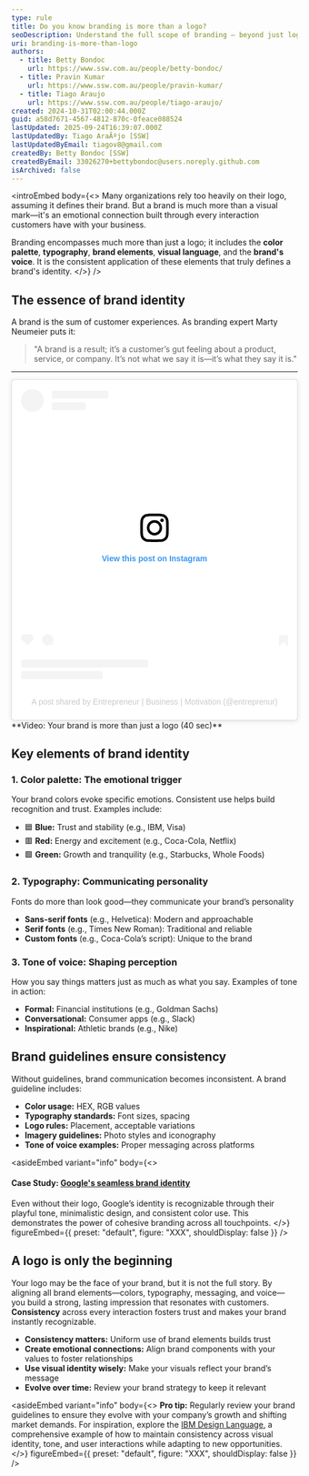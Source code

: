 ```yaml
---
type: rule
title: Do you know branding is more than a logo?
seoDescription: Understand the full scope of branding — beyond just logos — through color, typography, voice, and consistent messaging.
uri: branding-is-more-than-logo
authors:
  - title: Betty Bondoc
    url: https://www.ssw.com.au/people/betty-bondoc/
  - title: Pravin Kumar
    url: https://www.ssw.com.au/people/pravin-kumar/
  - title: Tiago Araujo
    url: https://www.ssw.com.au/people/tiago-araujo/
created: 2024-10-31T02:00:44.000Z
guid: a58d7671-4567-4812-870c-0feace088524
lastUpdated: 2025-09-24T16:39:07.000Z
lastUpdatedBy: Tiago AraÃºjo [SSW]
lastUpdatedByEmail: tiagov8@gmail.com
createdBy: Betty Bondoc [SSW]
createdByEmail: 33026270+bettybondoc@users.noreply.github.com
isArchived: false
---
```


<introEmbed
  body={<>
Many organizations rely too heavily on their logo, assuming it defines their brand. But a brand is much more than a visual mark—it's an emotional connection built through every interaction customers have with your business.

Branding encompasses much more than just a logo; it includes the **color palette**, **typography**, **brand elements**, **visual language**, and the **brand's voice**. It is the consistent application of these elements that truly defines a brand's identity.
  </>}
/>
## The essence of brand identity

A brand is the sum of customer experiences. As branding expert Marty Neumeier puts it:
> "A brand is a result; it’s a customer’s gut feeling about a product, service, or company. It’s not what we say it is—it’s what they say it is."

---

<blockquote class="instagram-media" data-instgrm-permalink="https://www.instagram.com/reel/Czqgx2ZSjDG/?utm_source=ig_embed&amp;utm_campaign=loading" data-instgrm-version="14" style=" background:#FFF; border:0; border-radius:3px; box-shadow:0 0 1px 0 rgba(0,0,0,0.5),0 1px 10px 0 rgba(0,0,0,0.15); margin: 1px; max-width:540px; min-width:326px; padding:0; width:99.375%; width:-webkit-calc(100% - 2px); width:calc(100% - 2px);"><div style="padding:16px;"> <a href="https://www.instagram.com/reel/Czqgx2ZSjDG/?utm_source=ig_embed&amp;utm_campaign=loading" style=" background:#FFFFFF; line-height:0; padding:0 0; text-align:center; text-decoration:none; width:100%;" target="_blank"> <div style=" display: flex; flex-direction: row; align-items: center;"> <div style="background-color: #F4F4F4; border-radius: 50%; flex-grow: 0; height: 40px; margin-right: 14px; width: 40px;"></div> <div style="display: flex; flex-direction: column; flex-grow: 1; justify-content: center;"> <div style=" background-color: #F4F4F4; border-radius: 4px; flex-grow: 0; height: 14px; margin-bottom: 6px; width: 100px;"></div> <div style=" background-color: #F4F4F4; border-radius: 4px; flex-grow: 0; height: 14px; width: 60px;"></div></div></div><div style="padding: 19% 0;"></div> <div style="display:block; height:50px; margin:0 auto 12px; width:50px;"><svg width="50px" height="50px" viewBox="0 0 60 60" version="1.1" xmlns="https://www.w3.org/2000/svg" xmlns:xlink="https://www.w3.org/1999/xlink"><g stroke="none" stroke-width="1" fill="none" fill-rule="evenodd"><g transform="translate(-511.000000, -20.000000)" fill="#000000"><g><path d="M556.869,30.41 C554.814,30.41 553.148,32.076 553.148,34.131 C553.148,36.186 554.814,37.852 556.869,37.852 C558.924,37.852 560.59,36.186 560.59,34.131 C560.59,32.076 558.924,30.41 556.869,30.41 M541,60.657 C535.114,60.657 530.342,55.887 530.342,50 C530.342,44.114 535.114,39.342 541,39.342 C546.887,39.342 551.658,44.114 551.658,50 C551.658,55.887 546.887,60.657 541,60.657 M541,33.886 C532.1,33.886 524.886,41.1 524.886,50 C524.886,58.899 532.1,66.113 541,66.113 C549.9,66.113 557.115,58.899 557.115,50 C557.115,41.1 549.9,33.886 541,33.886 M565.378,62.101 C565.244,65.022 564.756,66.606 564.346,67.663 C563.803,69.06 563.154,70.057 562.106,71.106 C561.058,72.155 560.06,72.803 558.662,73.347 C557.607,73.757 556.021,74.244 553.102,74.378 C549.944,74.521 548.997,74.552 541,74.552 C533.003,74.552 532.056,74.521 528.898,74.378 C525.979,74.244 524.393,73.757 523.338,73.347 C521.94,72.803 520.942,72.155 519.894,71.106 C518.846,70.057 518.197,69.06 517.654,67.663 C517.244,66.606 516.755,65.022 516.623,62.101 C516.479,58.943 516.448,57.996 516.448,50 C516.448,42.003 516.479,41.056 516.623,37.899 C516.755,34.978 517.244,33.391 517.654,32.338 C518.197,30.938 518.846,29.942 519.894,28.894 C520.942,27.846 521.94,27.196 523.338,26.654 C524.393,26.244 525.979,25.756 528.898,25.623 C532.057,25.479 533.004,25.448 541,25.448 C548.997,25.448 549.943,25.479 553.102,25.623 C556.021,25.756 557.607,26.244 558.662,26.654 C560.06,27.196 561.058,27.846 562.106,28.894 C563.154,29.942 563.803,30.938 564.346,32.338 C564.756,33.391 565.244,34.978 565.378,37.899 C565.522,41.056 565.552,42.003 565.552,50 C565.552,57.996 565.522,58.943 565.378,62.101 M570.82,37.631 C570.674,34.438 570.167,32.258 569.425,30.349 C568.659,28.377 567.633,26.702 565.965,25.035 C564.297,23.368 562.623,22.342 560.652,21.575 C558.743,20.834 556.562,20.326 553.369,20.18 C550.169,20.033 549.148,20 541,20 C532.853,20 531.831,20.033 528.631,20.18 C525.438,20.326 523.257,20.834 521.349,21.575 C519.376,22.342 517.703,23.368 516.035,25.035 C514.368,26.702 513.342,28.377 512.574,30.349 C511.834,32.258 511.326,34.438 511.181,37.631 C511.035,40.831 511,41.851 511,50 C511,58.147 511.035,59.17 511.181,62.369 C511.326,65.562 511.834,67.743 512.574,69.651 C513.342,71.625 514.368,73.296 516.035,74.965 C517.703,76.634 519.376,77.658 521.349,78.425 C523.257,79.167 525.438,79.673 528.631,79.82 C531.831,79.965 532.853,80.001 541,80.001 C549.148,80.001 550.169,79.965 553.369,79.82 C556.562,79.673 558.743,79.167 560.652,78.425 C562.623,77.658 564.297,76.634 565.965,74.965 C567.633,73.296 568.659,71.625 569.425,69.651 C570.167,67.743 570.674,65.562 570.82,62.369 C570.966,59.17 571,58.147 571,50 C571,41.851 570.966,40.831 570.82,37.631"></path></g></g></g></svg></div><div style="padding-top: 8px;"> <div style=" color:#3897f0; font-family:Arial,sans-serif; font-size:14px; font-style:normal; font-weight:550; line-height:18px;">View this post on Instagram</div></div><div style="padding: 12.5% 0;"></div> <div style="display: flex; flex-direction: row; margin-bottom: 14px; align-items: center;"><div> <div style="background-color: #F4F4F4; border-radius: 50%; height: 12.5px; width: 12.5px; transform: translateX(0px) translateY(7px);"></div> <div style="background-color: #F4F4F4; height: 12.5px; transform: rotate(-45deg) translateX(3px) translateY(1px); width: 12.5px; flex-grow: 0; margin-right: 14px; margin-left: 2px;"></div> <div style="background-color: #F4F4F4; border-radius: 50%; height: 12.5px; width: 12.5px; transform: translateX(9px) translateY(-18px);"></div></div><div style="margin-left: 8px;"> <div style=" background-color: #F4F4F4; border-radius: 50%; flex-grow: 0; height: 20px; width: 20px;"></div> <div style=" width: 0; height: 0; border-top: 2px solid transparent; border-left: 6px solid #f4f4f4; border-bottom: 2px solid transparent; transform: translateX(16px) translateY(-4px) rotate(30deg)"></div></div><div style="margin-left: auto;"> <div style=" width: 0px; border-top: 8px solid #F4F4F4; border-right: 8px solid transparent; transform: translateY(16px);"></div> <div style=" background-color: #F4F4F4; flex-grow: 0; height: 12px; width: 16px; transform: translateY(-4px);"></div> <div style=" width: 0; height: 0; border-top: 8px solid #F4F4F4; border-left: 8px solid transparent; transform: translateY(-4px) translateX(8px);"></div></div></div> <div style="display: flex; flex-direction: column; flex-grow: 1; justify-content: center; margin-bottom: 24px;"> <div style=" background-color: #F4F4F4; border-radius: 4px; flex-grow: 0; height: 14px; margin-bottom: 6px; width: 224px;"></div> <div style=" background-color: #F4F4F4; border-radius: 4px; flex-grow: 0; height: 14px; width: 144px;"></div></div></a><p style=" color:#c9c8cd; font-family:Arial,sans-serif; font-size:14px; line-height:17px; margin-bottom:0; margin-top:8px; overflow:hidden; padding:8px 0 7px; text-align:center; text-overflow:ellipsis; white-space:nowrap;"><a href="https://www.instagram.com/reel/Czqgx2ZSjDG/?utm_source=ig_embed&amp;utm_campaign=loading" style=" color:#c9c8cd; font-family:Arial,sans-serif; font-size:14px; font-style:normal; font-weight:normal; line-height:17px; text-decoration:none;" target="_blank">A post shared by Entrepreneur | Business | Motivation (@entreprenur)</a></p></div></blockquote>
<script async src="//www.instagram.com/embed.js"></script>
**Video: Your brand is more than just a logo (40 sec)**

## Key elements of brand identity

### 1. Color palette: The emotional trigger

Your brand colors evoke specific emotions. Consistent use helps build recognition and trust. Examples include:

* 🟦 **Blue:** Trust and stability (e.g., IBM, Visa)
* 🟥 **Red:** Energy and excitement (e.g., Coca-Cola, Netflix)
* 🟩 **Green:** Growth and tranquility (e.g., Starbucks, Whole Foods)

### 2. Typography: Communicating personality

Fonts do more than look good—they communicate your brand’s personality

* **Sans-serif fonts** (e.g., Helvetica): Modern and approachable
* **Serif fonts** (e.g., Times New Roman): Traditional and reliable
* **Custom fonts** (e.g., Coca-Cola’s script): Unique to the brand

### 3. Tone of voice: Shaping perception

How you say things matters just as much as what you say. Examples of tone in action:

* **Formal:** Financial institutions (e.g., Goldman Sachs)
* **Conversational:** Consumer apps (e.g., Slack)
* **Inspirational:** Athletic brands (e.g., Nike)

## Brand guidelines ensure consistency

Without guidelines, brand communication becomes inconsistent. A brand guideline includes:

* **Color usage:** HEX, RGB values
* **Typography standards:** Font sizes, spacing
* **Logo rules:** Placement, acceptable variations
* **Imagery guidelines:** Photo styles and iconography
* **Tone of voice examples:** Proper messaging across platforms

<asideEmbed
  variant="info"
  body={<>
    
#### Case Study: [Google's seamless brand identity](https://design.google/library/evolving-google-identity)

Even without their logo, Google’s identity is recognizable through their playful tone, minimalistic design, and consistent color use. This demonstrates the power of cohesive branding across all touchpoints.
  </>}
  figureEmbed={{
    preset: "default",
    figure: "XXX",
    shouldDisplay: false
  }}
/>

## A logo is only the beginning

Your logo may be the face of your brand, but it is not the full story. By aligning all brand elements—colors, typography, messaging, and voice—you build a strong, lasting impression that resonates with customers. **Consistency** across every interaction fosters trust and makes your brand instantly recognizable.

* **Consistency matters:** Uniform use of brand elements builds trust
* **Create emotional connections:** Align brand components with your values to foster relationships
* **Use visual identity wisely:** Make your visuals reflect your brand’s message
* **Evolve over time:** Review your brand strategy to keep it relevant

<asideEmbed
  variant="info"
  body={<>
    **Pro tip:** Regularly review your brand guidelines to ensure they evolve with your company’s growth and shifting market demands. For inspiration, explore the [IBM Design Language](https://www.ssw.com.au/company/typography), a comprehensive example of how to maintain consistency across visual identity, tone, and user interactions while adapting to new opportunities.
  </>}
  figureEmbed={{
    preset: "default",
    figure: "XXX",
    shouldDisplay: false
  }}
/>

